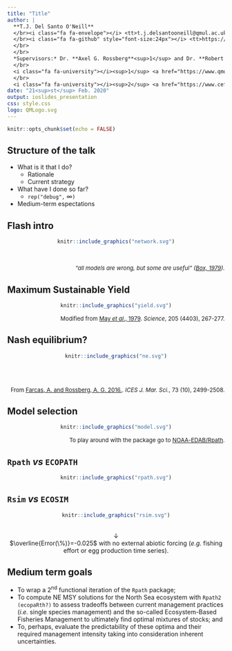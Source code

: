 ```yaml
---
title: "Title"
author: |
  **T.J. Del Santo O'Neill**
  </br><i class="fa fa-envelope"></i> <tt>t.j.delsantooneill@qmul.ac.uk</tt>
  </br><i class="fa fa-github" style="font-size:24px"></i> <tt>https://github.com/ThomasDelSantoONeill</tt>
  </br>
  </br>
  *Supervisors:* Dr. **Axel G. Rossberg**<sup>1</sup> and Dr. **Robert B. Thorpe**<sup>2</sup>
  </br>
  <i class="fa fa-university"></i><sup>1</sup> <a href="https://www.qmul.ac.uk/sbcs/staff/axelrossberg.html">QMUL</a>
  </br>
  <i class="fa fa-university"></i><sup>2</sup> <a href="https://www.cefas.co.uk/about-us/people/robert-b-thorpe/">CEFAS</a>
date: "21<sup>st</sup> Feb. 2020"
output: ioslides_presentation
css: style.css
logo: QMLogo.svg
---
```

<link rel="stylesheet" href="https://cdnjs.cloudflare.com/ajax/libs/font-awesome/4.7.0/css/font-awesome.min.css">
```r
knitr::opts_chunk$set(echo = FALSE)
```

## Structure of the talk

* What is it that I do?
  * Rationale
  * Current strategy
* What have I done so far?
  * `rep("debug",` $\infty$`)`
* Medium-term espectations

## Flash intro
<center>
```r
knitr::include_graphics("network.svg")
```
</center>
</br>
<p align="right">
<font size="2"><em>"all models are wrong, but some are useful" (<a href="https://www.sciencedirect.com/science/article/pii/B9780124381506500182">Box, 1979</a>).</em></font>
</p>

## Maximum Sustainable Yield
<center>
```r
knitr::include_graphics("yield.svg")
```
</center>
<p align="right">
<font size="2">Modified from <a href="https://science.sciencemag.org/content/205/4403/267?casa_token=sxHj3fIlrlsAAAAA:sbeA6VQTkxzOMXnFf1zYHUiw8W0BLKVOcqTttpsHpcqV2t2gh6PO2OnDBjzWrijsn2EJH_EYDYmf2g">May <em>et al</em>., 1979</a>. <em>Science</em>, 205 (4403), 267-277.</font>
</p>

## Nash equilibrium?
<center>
```r
knitr::include_graphics("ne.svg")
```
</center>
</br>
</br>
<p align="right">
<font size="2">From <a href="https://academic.oup.com/icesjms/article/73/10/2499/2647108">Farcas, A. and Rossberg, A. G. 2016.</a>. <em>ICES J. Mar. Sci.</em>, 73 (10), 2499-2508.</font>
</p>

## Model selection
<center>
```r
knitr::include_graphics("model.svg")
```
</center>
<p align="right">
<font size="2">To play around with the package go to <a href="https://github.com/NOAA-EDAB/Rpath"><i class="fa fa-github" style="font-size:24px"></i> NOAA-EDAB/Rpath</a>.</font>
</p>

## `Rpath` *vs* `ECOPATH`
<center>
```r
knitr::include_graphics("rpath.svg")
```
</center>

## `Rsim` *vs* `ECOSIM`
<center>
```r
knitr::include_graphics("rsim.svg")
```
</br>
&darr;
</br>
$\overline{Error(\%)}=-0.025$ with no external abiotic forcing (*e.g.* fishing effort or egg production time series).
</center>
## Medium term goals

* To wrap a 2<sup>nd</sup> functional iteration of the `Rpath` package;
* To compute NE MSY solutions for the North Sea ecosystem with `Rpath2 (ecopaRth?)` to assess tradeoffs between current management practices (*i.e.* single species management) and the so-called Ecosystem-Based Fisheries Management to ultimately find optimal mixtures of stocks; and
* To, perhaps, evaluate the predictability of these optima and their required management intensity taking into consideration inherent uncertainties.

</br>
<p id="demo"></p>

<script>
// Set the date we're counting down to
var countDownDate = new Date("Sept 22, 2023 00:00:00").getTime();

// Update the count down every 1 second
var x = setInterval(function() {

  // Get today's date and time
  var now = new Date().getTime();

  // Find the distance between now and the count down date
  var distance = countDownDate - now;

  // Time calculations for days, hours, minutes and seconds
  var days = Math.floor(distance / (1000 * 60 * 60 * 24));
  var hours = Math.floor((distance % (1000 * 60 * 60 * 24)) / (1000 * 60 * 60));
  var minutes = Math.floor((distance % (1000 * 60 * 60)) / (1000 * 60));
  var seconds = Math.floor((distance % (1000 * 60)) / 1000);

  // Display the result in the element with id="demo"
  document.getElementById("demo").innerHTML = "<b>Submission countdown:</b> " + days + " <sub>Days</sub> " + hours + " <sub>Hours</sub> " + minutes + " <sub>Minutes</sub> " + seconds + " <sub>Seconds</sub> ";
  document.getElementById("demo").style.color = "black";
  // If the count down is finished, write some text
  if (distance < 0) {
    clearInterval(x);
    document.getElementById("demo").innerHTML = "EXPIRED";
  }
}, 1000);
</script>